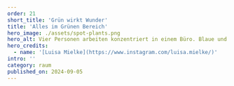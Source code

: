 ---
order: 21
short_title: 'Grün wirkt Wunder'
title: 'Alles im Grünen Bereich'
hero_image: ./assets/spot-plants.png
hero_alt: Vier Personen arbeiten konzentriert in einem Büro. Blaue und gelbe Pflanzen wachsen in Töpfen auf dem Boden, den Regalen, und der Fensterbank.
hero_credits:
  - name: '[Luisa Mielke](https://www.instagram.com/luisa.mielke/)'
intro: ''
category: raum
published_on: 2024-09-05
---
